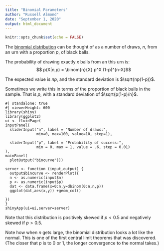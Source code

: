 ```yaml
---
title: "Binomial Parameters"
author: "Russell Almond"
date: "September 1, 2020"
output: html_document
---
```


```r
knitr::opts_chunk$set(echo = FALSE)
```

The [binomial distribution](https://en.wikipedia.org/wiki/Binomial_distribution) can be thought of as a number of draws, $n$, from an urn with a proportion $p$, of black balls.

The probability of drawing exactly $x$ balls from an this urn is: $$ p(X|n,p) = \binom{n}{X} p^X (1-p)^{n-X}$$

The expected value is $np$, and the standard deviation is $\sqrt{np(1-p)}$.

Sometimes we write this in terms of the proportion of black balls in the sample. That is $p$, with a standard deviation of $\sqrt{p(1-p)/n}$.

```shinylive-r
#| standalone: true
#| viewerHeight: 600
library(shiny)
library(ggplot2)
ui <- fluidPage(
inputPanel(
  sliderInput("n", label = "Number of draws:",
              min=0, max=100, value=10, step=1),
  
  sliderInput("p", label = "Probability of success:",
              min = 0, max = 1, value = .6, step = 0.01)
),
mainPanel(
  plotOutput("bincurve")))

server <- function (input,output) {
  output$bincurve <- renderPlot({
  n <- as.numeric(input$n)
  p <- as.numeric(input$p)
  dat <- data.frame(x=0:n,y=dbinom(0:n,n,p))
  ggplot(dat,aes(x,y)) +geom_col()  

})
}
shinyApp(ui=ui,server=server)
```

Note that this distribution is positively skewed if $p < 0.5$ and negatively skewed if $p > 0.5$.

Note how when $n$ gets large, the binomial distribution looks a lot like the normal. This is one of the first central limit theorems that was discovered. (The closer that $p$ is to 0 or 1, the longer convergence to the normal takes.)
